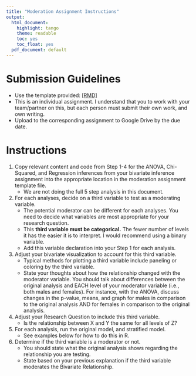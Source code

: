 ```yaml
---
title: "Moderation Assignment Instructions"
output:
  html_document:
    highlight: tango
    theme: readable
    toc: yes
    toc_float: yes
  pdf_document: default
---
```


# Submission Guidelines

* Use the template provided: [[RMD]](hw09_moderation_template.Rmd)
* This is an individual assignment. I understand that you to work with your team/partner on this, but each person must submit their own work, and own writing. 
* Upload to the corresponding assignment to Google Drive by the due date. 
    

# Instructions

1. Copy relevant content and code from Step 1-4 for the ANOVA, Chi-Squared, and Regression inferences from your bivariate inference assignment into the appropriate location in the moderation assignment template file. 
    - We are not doing the full 5 step analysis in this document. 
2. For each analyses, decide on a third variable to test as a moderating variable.
    - The potential moderator can be different for each analyses. You need to decide what variables are most appropriate for your research question. 
    - This **third variable must be categorical.** The fewer number of levels it has the easier it is to interpret. I would recommend using a binary variable. 
    - Add this variable declaration into your Step 1 for each analysis. 
3. Adjust your bivariate visualization to account for this third variable. 
    - Typical methods for plotting a third variable include paneling or coloring by the third variable.
    - State your thoughts about how the relationship changed with the moderator variable. You should talk about differences between the original analysis and EACH level of your moderator variable (i.e., both males and females). For instance, with the ANOVA, discuss changes in the p-value, means, and graph for males in comparison to the original analysis AND for females in comparison to the original analysis.
4. Adjust your Research Question to include this third variable. 
    - Is the relationship between X and Y the same for all levels of Z?
5. For each analysis, run the original model, and stratified model.  
    - See examples below for how to do this in R. 
6. Determine if the third variable is a moderator or not.
    - You should state what the original analysis shows regarding the relationship you are testing. 
    - State based on your previous explanation if the third variable moderates the Bivariate Relationship.
    
    


